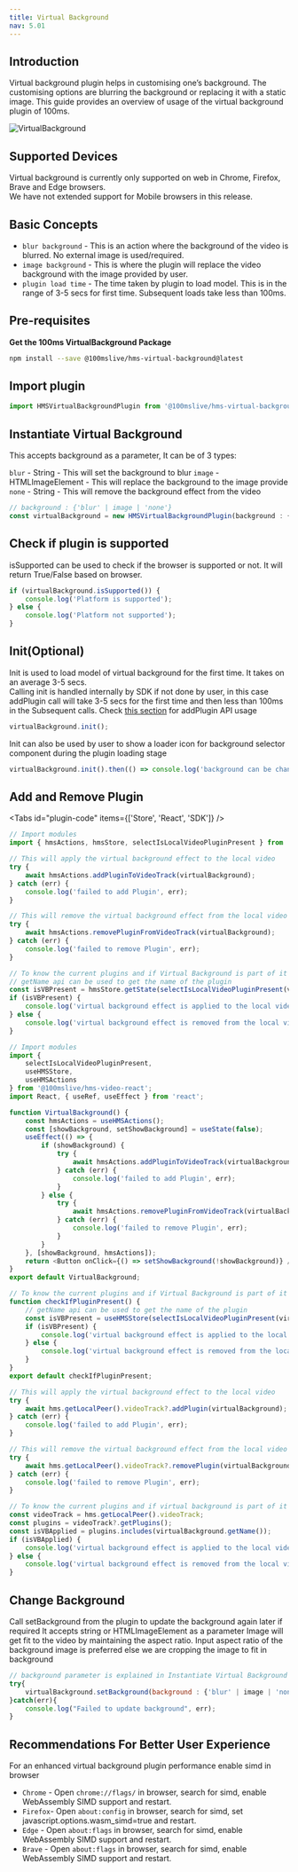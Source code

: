 ```yaml
---
title: Virtual Background
nav: 5.01
---
```


## Introduction

Virtual background plugin helps in customising one’s background. The customising options are blurring the background or replacing it with a static image.
This guide provides an overview of usage of the virtual background plugin of 100ms.

![VirtualBackground](/docs/v2/virtual.gif)

## Supported Devices

Virtual background is currently only supported on web in Chrome, Firefox, Brave and Edge browsers.<br/>
We have not extended support for Mobile browsers in this release.

## Basic Concepts

-   `blur background` - This is an action where the background of the video is blurred. No external image is used/required.
-   `image background` - This is where the plugin will replace the video background with the image provided by user.
-   `plugin load time` - The time taken by plugin to load model. This is in the range of 3-5 secs for first time. Subsequent loads take less than 100ms.

## Pre-requisites

**Get the 100ms VirtualBackground Package**

```bash
npm install --save @100mslive/hms-virtual-background@latest
```

## Import plugin

```jsx
import HMSVirtualBackgroundPlugin from '@100mslive/hms-virtual-background';
```

## Instantiate Virtual Background

This accepts background as a parameter, It can be of 3 types:

`blur` - String - This will set the background to blur
`image` - HTMLImageElement - This will replace the background to the image provide
`none` - String - This will remove the background effect from the video

```jsx
// background : {'blur' | image | 'none'}
const virtualBackground = new HMSVirtualBackgroundPlugin(background : {'blur' | image | 'none'});
```

## Check if plugin is supported

isSupported can be used to check if the browser is supported or not.
It will return True/False based on browser.

```jsx
if (virtualBackground.isSupported()) {
    console.log('Platform is supported');
} else {
    console.log('Platform not supported');
}
```

## Init(Optional)

Init is used to load model of virtual background for the first time.
It takes on an average 3-5 secs.<br/>
Calling init is handled internally by SDK if not done by user, in this case addPlugin call will
take 3-5 secs for the first time and then less than 100ms in the Subsequent calls.
Check [this section](#add-and-remove-plugin) for addPlugin API usage

```jsx
virtualBackground.init();
```

Init can also be used by user to show a loader icon for background selector component during the plugin loading stage

```jsx
virtualBackground.init().then(() => console.log('background can be changed now'));
```

## Add and Remove Plugin

<Tabs id="plugin-code" items={['Store', 'React', 'SDK']} />

<Tab id='plugin-code-0'>

```javascript
// Import modules
import { hmsActions, hmsStore, selectIsLocalVideoPluginPresent } from './hms';
```

```javascript
// This will apply the virtual background effect to the local video
try {
    await hmsActions.addPluginToVideoTrack(virtualBackground);
} catch (err) {
    console.log('failed to add Plugin', err);
}
```

```javascript
// This will remove the virtual background effect from the local video
try {
    await hmsActions.removePluginFromVideoTrack(virtualBackground);
} catch (err) {
    console.log('failed to remove Plugin', err);
}
```

```javascript
// To know the current plugins and if Virtual Background is part of it
// getName api can be used to get the name of the plugin
const isVBPresent = hmsStore.getState(selectIsLocalVideoPluginPresent(virtualBackground.getName()));
if (isVBPresent) {
    console.log('virtual background effect is applied to the local video');
} else {
    console.log('virtual background effect is removed from the local video');
}
```

</Tab>

<Tab id='plugin-code-1'>

```javascript
// Import modules
import {
    selectIsLocalVideoPluginPresent,
    useHMSStore,
    useHMSActions
} from '@100mslive/hms-video-react';
import React, { useRef, useEffect } from 'react';
```

```javascript
function VirtualBackground() {
    const hmsActions = useHMSActions();
    const [showBackground, setShowBackground] = useState(false);
    useEffect(() => {
        if (showBackground) {
            try {
                await hmsActions.addPluginToVideoTrack(virtualBackground);
            } catch (err) {
                console.log('failed to add Plugin', err);
            }
        } else {
            try {
                await hmsActions.removePluginFromVideoTrack(virtualBackground);
            } catch (err) {
                console.log('failed to remove Plugin', err);
            }
        }
    }, [showBackground, hmsActions]);
    return <Button onClick={() => setShowBackground(!showBackground)} />;
}
export default VirtualBackground;
```

```javascript
// To know the current plugins and if Virtual Background is part of it
function checkIfPluginPresent() {
    // getName api can be used to get the name of the plugin
    const isVBPresent = useHMSStore(selectIsLocalVideoPluginPresent(virtualBackground.getName()));
    if (isVBPresent) {
        console.log('virtual background effect is applied to the local video');
    } else {
        console.log('virtual background effect is removed from the local video');
    }
}
export default checkIfPluginPresent;
```

</Tab>

<Tab id='plugin-code-2'>

```javascript
// This will apply the virtual background effect to the local video
try {
    await hms.getLocalPeer().videoTrack?.addPlugin(virtualBackground);
} catch (err) {
    console.log('failed to add Plugin', err);
}
```

```javascript
// This will remove the virtual background effect from the local video
try {
    await hms.getLocalPeer().videoTrack?.removePlugin(virtualBackground);
} catch (err) {
    console.log('failed to remove Plugin', err);
}
```

```javascript
// To know the current plugins and if virtual background is part of it
const videoTrack = hms.getLocalPeer().videoTrack;
const plugins = videoTrack?.getPlugins();
const isVBApplied = plugins.includes(virtualBackground.getName());
if (isVBApplied) {
    console.log('virtual background effect is applied to the local video');
} else {
    console.log('virtual background effect is removed from the local video');
}
```

</Tab>

## Change Background

Call setBackground from the plugin to update the background again later if required
It accepts string or HTMLImageElement as a parameter
Image will get fit to the video by maintaining the aspect ratio.
Input aspect ratio of the background image is preferred else we are cropping the image to fit in background

```jsx
// background parameter is explained in Instantiate Virtual Background section
try{
    virtualBackground.setBackground(background : {'blur' | image | 'none'});
}catch(err){
    console.log("Failed to update background", err);
}
```

## Recommendations For Better User Experience

For an enhanced virtual background plugin performance enable simd in browser

-   `Chrome` - Open `chrome://flags/` in browser, search for simd, enable WebAssembly SIMD support and restart.
-   `Firefox`- Open `about:config` in browser, search for simd, set javascript.options.wasm_simd=true and restart.
-   `Edge` - Open `about:flags` in browser, search for simd, enable WebAssembly SIMD support and restart.
-   `Brave` - Open `about:flags` in browser, search for simd, enable WebAssembly SIMD support and restart.
